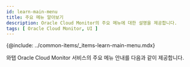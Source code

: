 ```yaml
---
id: learn-main-menu
title: 주요 메뉴 알아보기
description: Oracle Cloud Monitor의 주요 메뉴에 대한 설명을 제공합니다.
tags: [ Oracle Cloud Monitor, UI ]
---
```


{@include: ../common-items/_items-learn-main-menu.mdx} 
 
와탭 Oracle Cloud Monitor 서비스의 주요 메뉴 안내를 다음과 같이 제공합니다.


<DocCardList/>